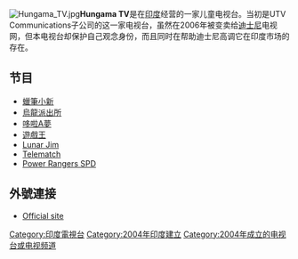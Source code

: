 {{roughtranslation}}
[[File:Hungama_TV.jpg|right]]'''Hungama TV'''是在[[印度|印度]]经营的一家儿童电视台。当初是UTV Communications子公司的这一家电视台，虽然在2006年被变卖给[[迪士尼|迪士尼]]电视网，但本电视台却保护自己观念身份，而且同时在帮助迪士尼高调它在印度市场的存在。
== 节目 ==
*[[蠟筆小新|蠟筆小新]]
*[[烏龍派出所|烏龍派出所]]
*[[哆啦A夢|哆啦A夢]]
*[[遊戲王|遊戲王]]
*[[Lunar_Jim|Lunar Jim]]
*[[Telematch|Telematch]]
*[[Power_Rangers_SPD|Power Rangers SPD]]

== 外號連接 ==

* [http://www.hungamatv.com Official site]{{Wayback|url=http://www.hungamatv.com/ |date=20190715110824 }}

[[Category:印度電視台|Category:印度電視台]]
[[Category:2004年印度建立|Category:2004年印度建立]]
[[Category:2004年成立的电视台或电视频道|Category:2004年成立的电视台或电视频道]]
